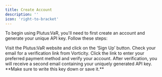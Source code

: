 ```yaml
---
title: Create Account
description: ''
icon: 'right-to-bracket'
---
```


To begin using Plutus:VaR, you'll need to first create an account and generate your unique API key. Follow these steps:

<Steps>
  <Step title="Sign Up">
    Visit the Plutus:VaR website and click on the ‘Sign Up’ button.
  </Step>
  <Step title="Verification">
    Check your email for a verification link from Vorticity. Click the link to enter your preferred payment method and verify your account.
  </Step>
  <Step title="Generate API Key">
    After verification, you will receive a second email containing your uniquely generated API key. **Make sure to write this key down or save it.**
  </Step>
</Steps>
